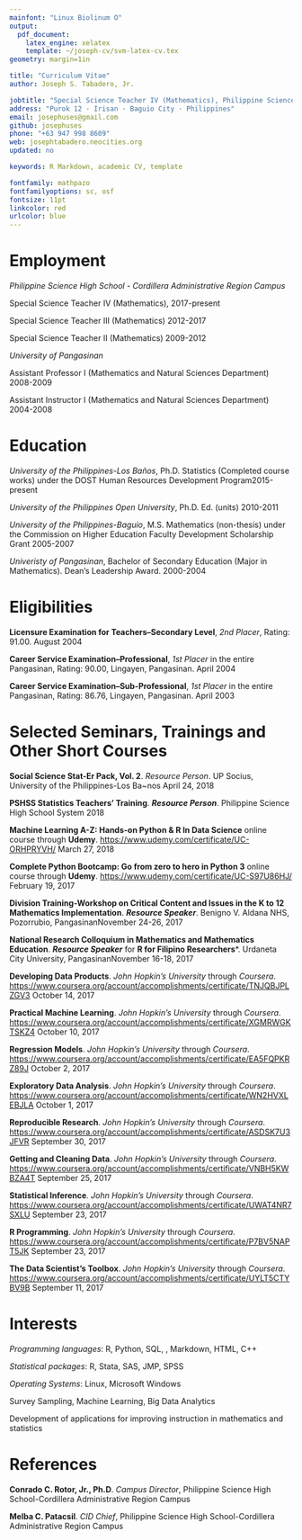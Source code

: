 ```yaml
---
mainfont: "Linux Biolinum O"
output: 
  pdf_document:
    latex_engine: xelatex
    template: ~/joseph-cv/svm-latex-cv.tex
geometry: margin=1in

title: "Curriculum Vitae"
author: Joseph S. Tabadero, Jr.

jobtitle: "Special Science Teacher IV (Mathematics), Philippine Science High School - CAR Campus"
address: "Purok 12 · Irisan · Baguio City · Philippines"
email: josephuses@gmail.com
github: josephuses
phone: "+63 947 998 8609"
web: josephtabadero.neocities.org
updated: no

keywords: R Markdown, academic CV, template

fontfamily: mathpazo
fontfamilyoptions: sc, osf
fontsize: 11pt
linkcolor: red
urlcolor: blue
---
```


# Employment

*Philippine Science High School - Cordillera Administrative Region Campus*

Special Science Teacher IV (Mathematics), \hfill 2017-present

Special Science Teacher III (Mathematics) \hfill 2012-2017

Special Science Teacher II (Mathematics) \hfill 2009-2012

*University of Pangasinan*

Assistant Professor I (Mathematics and Natural Sciences Department) \hfill 2008-2009

Assistant Instructor I (Mathematics and Natural Sciences Department) \hfill 2004-2008


# Education

*University of the Philippines-Los Baños*, Ph.D. Statistics (Completed course works) under the DOST Human Resources Development Program\hfill 2015-present

*University of the Philippines Open University*, Ph.D. Ed. (units) \hfill 2010-2011

*University of the Philippines-Baguio*, M.S. Mathematics (non-thesis) under the Commission on Higher Education Faculty Development Scholarship Grant \hfill 2005-2007

*Univeristy of Pangasinan*, Bachelor of Secondary Education (Major in Mathematics). Dean's Leadership Award. \hfill 2000-2004

# Eligibilities

**Licensure Examination for Teachers–Secondary Level**, *2nd Placer*, Rating:
91.00. \hfill August 2004

**Career Service Examination–Professional**, *1st Placer* in the entire Pangasinan,
Rating: 90.00, Lingayen, Pangasinan. \hfill April 2004

**Career Service Examination–Sub-Professional**, *1st Placer* in the entire Pangasinan, Rating: 86.76, Lingayen, Pangasinan. \hfill April 2003


# Selected Seminars, Trainings and Other Short Courses

**Social Science Stat-Er Pack, Vol. 2**. *Resource Person*. UP Socius, University of the Philippines-Los Ba\~nos \hfill April 24, 2018

**PSHSS Statistics Teachers' Training**. ***Resource Person***. Philippine Science High School System \hfill 2018

**Machine Learning A-Z: Hands-on Python & R In Data Science** online course through **Udemy**. <https://www.udemy.com/certificate/UC-ORHPRYVH/> \hfill March 27, 2018

**Complete Python Bootcamp: Go from zero to hero in Python 3** online course through **Udemy**. <https://www.udemy.com/certificate/UC-S97U86HJ/> \hfill February 19, 2017

**Division Training-Workshop on Critical Content and Issues in the K to 12 Mathematics Implementation**. ***Resource Speaker***. Benigno V. Aldana NHS, Pozorrubio, Pangasinan\hfill November 24-26, 2017

**National Research Colloquium in Mathematics and Mathematics Education**. ***Resource Speaker*** for **R for Filipino Researchers***.  Urdaneta City University, Pangasinan\hfill November 16-18, 2017

**Developing Data Products**. *John Hopkin's University* through *Coursera*. <https://www.coursera.org/account/accomplishments/certificate/TNJQBJPLZGV3> \hfill October 14, 2017

**Practical Machine Learning**. *John Hopkin's University* through *Coursera*. <https://www.coursera.org/account/accomplishments/certificate/XGMRWGKTSKZ4> \hfill October 10, 2017 

**Regression Models**. *John Hopkin's University* through *Coursera*. <https://www.coursera.org/account/accomplishments/certificate/EA5FQPKRZ89J> \hfill October 2, 2017

**Exploratory Data Analysis**. *John Hopkin's University* through *Coursera*. <https://www.coursera.org/account/accomplishments/certificate/WN2HVXLEBJLA> \hfill October 1, 2017

**Reproducible Research**. *John Hopkin's University* through *Coursera*. <https://www.coursera.org/account/accomplishments/certificate/ASDSK7U3JFVR> \hfill September 30, 2017

**Getting and Cleaning Data**. *John Hopkin's University* through *Coursera*. <https://www.coursera.org/account/accomplishments/certificate/VNBH5KWBZA4T> \hfill September 25, 2017

**Statistical Inference**. *John Hopkin's University* through *Coursera*. <https://www.coursera.org/account/accomplishments/certificate/UWAT4NR7SXLU> \hfill September 23, 2017

**R Programming**. *John Hopkin's University* through *Coursera*. <https://www.coursera.org/account/accomplishments/certificate/P7BV5NAPT5JK> \hfill September 23, 2017

**The Data Scientist's Toolbox**. *John Hopkin's University* through *Coursera*. <https://www.coursera.org/account/accomplishments/certificate/UYLT5CTYBV9B> \hfill September 11, 2017

# Interests

*Programming languages*: R, Python, SQL, \LaTeX, Markdown, HTML, C++

*Statistical packages*: R, Stata, SAS, JMP, SPSS

*Operating Systems*: Linux, Microsoft Windows

Survey Sampling, Machine Learning, Big Data Analytics

Development of applications for improving instruction in mathematics and statistics

# References

**Conrado C. Rotor, Jr., Ph.D**. *Campus Director*, Philippine Science High School-Cordillera Administrative Region Campus

**Melba C. Patacsil**. *CID Chief*, Philippine Science High School-Cordillera Administrative Region Campus